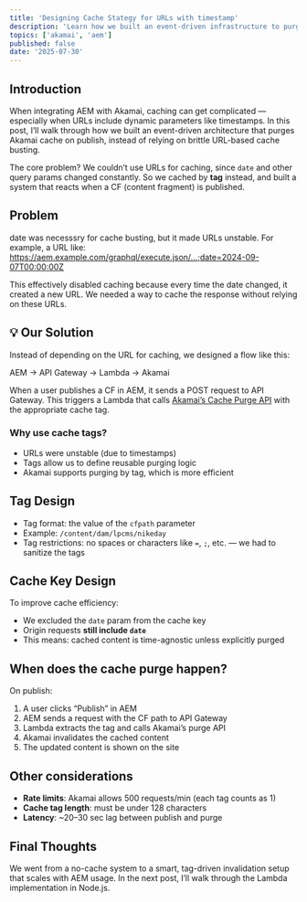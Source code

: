 ```yaml
---
title: 'Designing Cache Stategy for URLs with timestamp'
description: 'Learn how we built an event-driven infrastructure to purge Akamai cache efficiently when publishing content from AEM, using API Gateway and AWS Lambda.'
topics: ['akamai', 'aem']
published: false
date: '2025-07-30'
---
```


## Introduction

When integrating AEM with Akamai, caching can get complicated — especially when URLs include dynamic parameters like timestamps. In this post, I’ll walk through how we built an event-driven architecture that purges Akamai cache on publish, instead of relying on brittle URL-based cache busting.

The core problem? We couldn’t use URLs for caching, since `date` and other query params changed constantly. So we cached by **tag** instead, and built a system that reacts when a CF (content fragment) is published.

## Problem

date was necesssry for cache busting, but it made URLs unstable. For example, a URL like:
https://aem.example.com/graphql/execute.json/...;date=2024-09-07T00:00:00Z

This effectively disabled caching because every time the date changed, it created a new URL. We needed a way to cache the response without relying on these URLs.

## 💡 Our Solution

Instead of depending on the URL for caching, we designed a flow like this:

AEM → API Gateway → Lambda → Akamai

When a user publishes a CF in AEM, it sends a POST request to API Gateway. This triggers a Lambda that calls [Akamai’s Cache Purge API](https://techdocs.akamai.com/purge-cache/reference/api) with the appropriate cache tag.

### Why use cache tags?

- URLs were unstable (due to timestamps)
- Tags allow us to define reusable purging logic
- Akamai supports purging by tag, which is more efficient

## Tag Design

- Tag format: the value of the `cfpath` parameter
- Example: `/content/dam/lpcms/nikeday`
- Tag restrictions: no spaces or characters like `=`, `;`, etc. — we had to sanitize the tags

## Cache Key Design

To improve cache efficiency:

- We excluded the `date` param from the cache key
- Origin requests **still include `date`**
- This means: cached content is time-agnostic unless explicitly purged

## When does the cache purge happen?

On publish:

1. A user clicks “Publish” in AEM
2. AEM sends a request with the CF path to API Gateway
3. Lambda extracts the tag and calls Akamai’s purge API
4. Akamai invalidates the cached content
5. The updated content is shown on the site

## Other considerations

- **Rate limits**: Akamai allows 500 requests/min (each tag counts as 1)
- **Cache tag length**: must be under 128 characters
- **Latency**: ~20–30 sec lag between publish and purge

## Final Thoughts

We went from a no-cache system to a smart, tag-driven invalidation setup that scales with AEM usage. In the next post, I’ll walk through the Lambda implementation in Node.js.
